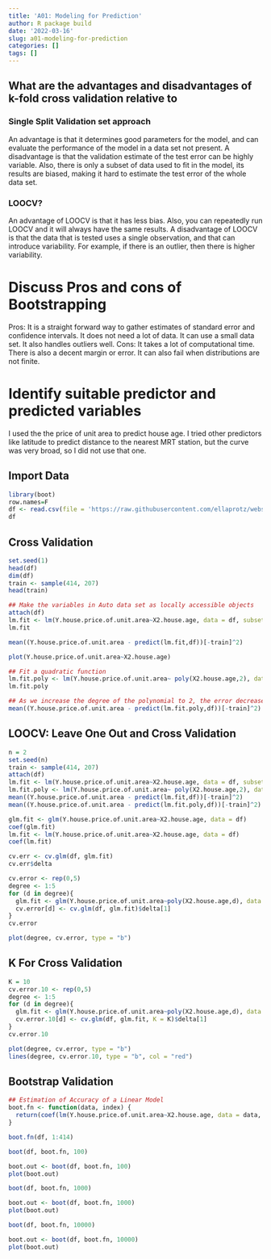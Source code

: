 ```yaml
---
title: 'A01: Modeling for Prediction'
author: R package build
date: '2022-03-16'
slug: a01-modeling-for-prediction
categories: []
tags: []
---
```

## What are the advantages and disadvantages of k-fold cross validation relative to 

### Single Split Validation set approach 
An advantage is that it determines good parameters for the model, and can evaluate the performance of the model in a data set not present. A disadvantage is that the validation estimate of the test error can be highly variable. Also, there is only a subset of data used to fit in the model, its results are biased, making it hard to estimate the test error of the whole data set. 

### LOOCV?
An advantage of LOOCV is that it has less bias. Also, you can repeatedly run LOOCV and it will always have the same results. A disadvantage of LOOCV is that the data that is tested uses a single observation, and that can introduce variability. For example, if there is an outlier, then there is higher variability. 

# Discuss Pros and cons of Bootstrapping 
Pros: It is a straight forward way to gather estimates of standard error and confidence intervals. It does not need a lot of data. It can use a small data set. It also handles outliers well. 
Cons: It takes a lot of computational time. There is also a decent margin or error. It can also fail when distributions are not finite.

# Identify suitable predictor and predicted variables
I used the the price of unit area to predict house age. I tried other predictors like latitude to predict distance to the nearest MRT station, but the curve was very broad, so I did not use that one. 

## Import Data
```r
library(boot)
row.names=F
df <- read.csv(file = 'https://raw.githubusercontent.com/ellaprotz/webstie_ella/master/Real%20estate%20valuation%20data%20set.csv')
df
```

## Cross Validation
```r
set.seed(1)
head(df)
dim(df)
train <- sample(414, 207)
head(train)
```

```r
## Make the variables in Auto data set as locally accessible objects
attach(df)
lm.fit <- lm(Y.house.price.of.unit.area~X2.house.age, data = df, subset = train)
lm.fit
```

```r
mean((Y.house.price.of.unit.area - predict(lm.fit,df))[-train]^2)
```

```r
plot(Y.house.price.of.unit.area~X2.house.age)
```
```r
## Fit a quadratic function
lm.fit.poly <- lm(Y.house.price.of.unit.area~ poly(X2.house.age,2), data = df, subset = train)
lm.fit.poly
```
```r
## As we increase the degree of the polynomial to 2, the error decreases
mean((Y.house.price.of.unit.area - predict(lm.fit.poly,df))[-train]^2)
```

## LOOCV: Leave One Out and Cross Validation
```r
n = 2
set.seed(n)
train <- sample(414, 207)
attach(df)
lm.fit <- lm(Y.house.price.of.unit.area~X2.house.age, data = df, subset = train)
lm.fit.poly <- lm(Y.house.price.of.unit.area~ poly(X2.house.age,2), data = df, subset = train)
mean((Y.house.price.of.unit.area - predict(lm.fit,df))[-train]^2)
mean((Y.house.price.of.unit.area - predict(lm.fit.poly,df))[-train]^2)
```


```r
glm.fit <- glm(Y.house.price.of.unit.area~X2.house.age, data = df)
coef(glm.fit)
lm.fit <- lm(Y.house.price.of.unit.area~X2.house.age, data = df)
coef(lm.fit)
```
```r
cv.err <- cv.glm(df, glm.fit)
cv.err$delta
```
```r
cv.error <- rep(0,5)
degree <- 1:5
for (d in degree){
  glm.fit <- glm(Y.house.price.of.unit.area~poly(X2.house.age,d), data = df)
  cv.error[d] <- cv.glm(df, glm.fit)$delta[1]
}
cv.error
```
```r
plot(degree, cv.error, type = "b")
```

## K For Cross Validation
```r
K = 10
cv.error.10 <- rep(0,5)
degree <- 1:5
for (d in degree){
  glm.fit <- glm(Y.house.price.of.unit.area~poly(X2.house.age,d), data = df)
  cv.error.10[d] <- cv.glm(df, glm.fit, K = K)$delta[1]
}
cv.error.10
```
```r
plot(degree, cv.error, type = "b")
lines(degree, cv.error.10, type = "b", col = "red")
```
## Bootstrap Validation
```r
## Estimation of Accuracy of a Linear Model
boot.fn <- function(data, index) {
  return(coef(lm(Y.house.price.of.unit.area~X2.house.age, data = data, subset = index)))
}
```

```r
boot.fn(df, 1:414)
```

```r
boot(df, boot.fn, 100)
```


```r
boot.out <- boot(df, boot.fn, 100)
plot(boot.out)
```
```r
boot(df, boot.fn, 1000)
```

```r
boot.out <- boot(df, boot.fn, 1000)
plot(boot.out)
```

```r
boot(df, boot.fn, 10000)
```

```r
boot.out <- boot(df, boot.fn, 10000)
plot(boot.out)
```





